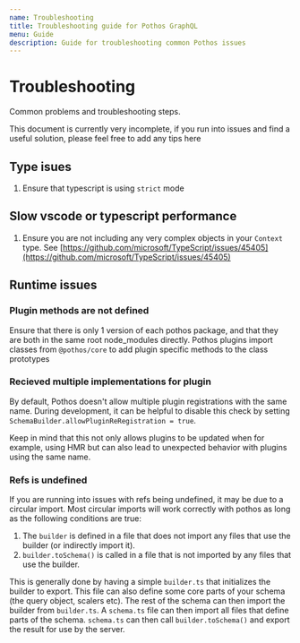 ```yaml
---
name: Troubleshooting
title: Troubleshooting guide for Pothos GraphQL
menu: Guide
description: Guide for troubleshooting common Pothos issues
---
```





# Troubleshooting

Common problems and troubleshooting steps.

This document is currently very incomplete, if you run into issues and find a useful solution,
please feel free to add any tips here

## Type isues

1. Ensure that typescript is using `strict` mode

## Slow vscode or typescript performance

1. Ensure you are not including any very complex objects in your `Context` type. See
   [https://github.com/microsoft/TypeScript/issues/45405](https://github.com/microsoft/TypeScript/issues/45405)

## Runtime issues

### Plugin methods are not defined

Ensure that there is only 1 version of each pothos package, and that they are both in the same root
node_modules directly. Pothos plugins import classes from `@pothos/core` to add plugin specific
methods to the class prototypes

### Recieved multiple implementations for plugin

By default, Pothos doesn't allow multiple plugin registrations with the same name. During
development, it can be helpful to disable this check by setting
`SchemaBuilder.allowPluginReRegistration = true`.

Keep in mind that this not only allows plugins to be updated when for example, using HMR but can
also lead to unexpected behavior with plugins using the same name.

### Refs is undefined

If you are running into issues with refs being undefined, it may be due to a circular import. Most
circular imports will work correctly with pothos as long as the following conditions are true:

1. The `builder` is defined in a file that does not import any files that use the builder (or
   indirectly import it).
2. `builder.toSchema()` is called in a file that is not imported by any files that use the builder.

This is generally done by having a simple `builder.ts` that initializes the builder to export. This
file can also define some core parts of your schema (the query object, scalers etc). The rest of the
schema can then import the builder from `builder.ts`. A `schema.ts` file can then import all files
that define parts of the schema. `schema.ts` can then call `builder.toSchema()` and export the
result for use by the server.
